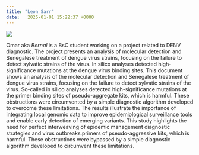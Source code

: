 ```yaml
---
title: "Leon Sarr"
date:   2025-01-01 15:22:37 +0000
---
```



![](Leon_Pic.jpg)

Omar aka *Bernal* is a BsC student working on a project related to DENV diagnostic. The project presents an analysis of molecular detection 
and Senegalese treatment of dengue virus strains, focusing on the failure to detect sylvatic strains of the virus. In silico analyses detected 
high-significance mutations at the dengue virus binding sites. This document shows an analysis of the molecular detection and Senegalese treatment 
of dengue virus strains, focusing on the failure to detect sylvatic strains of the virus. So-called in silico analyses detected high-significance 
mutations at the primer binding sites of pseudo-aggregate kits, which is harmful. These obstructions were circumvented by a simple diagnostic algorithm
developed to overcome these limitations. The results illustrate the importance of integrating local genomic data to improve epidemiological
surveillance tools and enable early detection of emerging variants. This study highlights the need for perfect interweaving of epidemic management 
diagnostic strategies and virus outbreaks.primers of pseudo-aggressive kits, which is harmful. These obstructions were bypassed by a simple diagnostic
algorithm developed to circumvent these limitations. 















